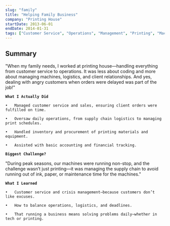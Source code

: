 ```yaml
---
slug: "family"
title: "Helping Family Business"
company: "Printing House"
startDate: 2013-06-01
endDate: 2014-01-31
tags: ["Customer Service", "Operations", "Management", "Printing", "Machinery"]
---
```


## Summary
"When my family needs, I worked at printing house—handling everything from customer service to operations. It was less about coding and more about managing machines, logistics, and client relationships. And yes, dealing with angry customers when orders were delayed was part of the job!"
<br/>

**`What I Actually Did`**

	•	Managed customer service and sales, ensuring client orders were fulfilled on time.

	•	Oversaw daily operations, from supply chain logistics to managing print schedules.

	•	Handled inventory and procurement of printing materials and equipment.

	•	Assisted with basic accounting and financial tracking.

**`Biggest Challenge?`**

"During peak seasons, our machines were running non-stop, and the challenge wasn’t just printing—it was managing the supply chain to avoid running out of ink, paper, or maintenance time for the machines."

**`What I Learned`**

	•	Customer service and crisis management—because customers don’t like excuses.

	•	How to balance operations, logistics, and deadlines.
    
	•	That running a business means solving problems daily—whether in tech or printing.
